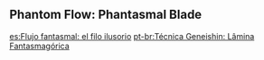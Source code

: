 {{EventTabs}}

{{Description|There is a rather unique martial arts school in Inazuma, and its name is "Shinryuu."}}

==Phantom Flow: Phantasmal Blade==
{{Transclude|Phantom Flow: Phantasmal Blade|Dialogue|main=1|top=1}}

[[es:Flujo fantasmal: el filo ilusorio]]
[[pt-br:Técnica Geneishin: Lâmina Fantasmagórica]]